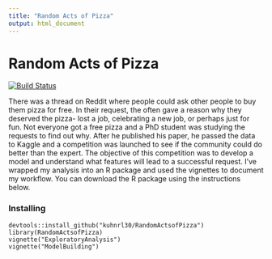 ```yaml
---
title: "Random Acts of Pizza"
output: html_document
---
```


# Random Acts of Pizza  
[![Build Status](https://travis-ci.org/kuhnrl30/RandomActsofPizza.svg?branch=master)](https://travis-ci.org/kuhnrl30/RandomActsofPizza)

There was a thread on Reddit where people could ask other people to buy them pizza for free. In their request, the often gave a reason why they deserved the pizza- lost a job, celebrating a new job, or perhaps just for fun.  Not everyone got a free pizza and a PhD student was studying the requests to find out why.  After he published his paper, he passed the data to Kaggle and a competition was launched to see if the community could do better than the expert.  The objective of this competition was to develop a model and understand what features will lead to a successful request.  I've wrapped my analysis into an R package and used the vignettes to document my workflow.  You can download the R package using the instructions below. 

### Installing  

```
devtools::install_github("kuhnrl30/RandomActsofPizza")
library(RandomActsofPizza)
vignette("ExploratoryAnalysis")
vignette("ModelBuilding")
```
